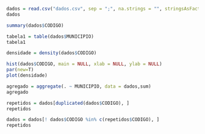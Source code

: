 ```{r}
dados = read.csv("dados.csv", sep = ";", na.strings = "", stringsAsFactors = T)
dados
```
```{r}
summary(dados$CODIGO)
```
```{r}
tabela1 = table(dados$MUNICIPIO)
tabela1
```

```{r}
densidade = density(dados$CODIGO)
```

```{r}
hist(dados$CODIGO, main = NULL, xlab = NULL, ylab = NULL)
par(new=T)
plot(densidade)

```
```{r}
agregado = aggregate(. ~ MUNICIPIO, data = dados,sum)
agregado
```
```{r}
repetidos = dados[duplicated(dados$CODIGO), ]
repetidos
```
```{r}
dados = dados[! dados$CODIGO %in% c(repetidos$CODIGO), ]
repetidos
```





